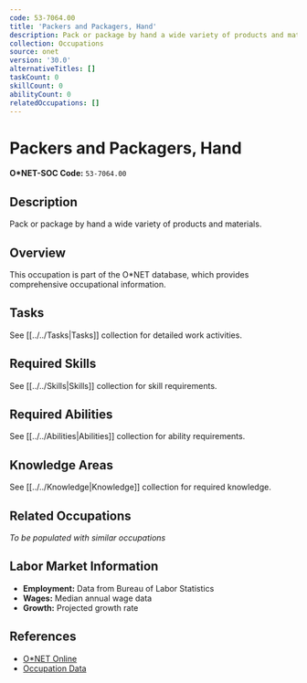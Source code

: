 ```yaml
---
code: 53-7064.00
title: 'Packers and Packagers, Hand'
description: Pack or package by hand a wide variety of products and materials.
collection: Occupations
source: onet
version: '30.0'
alternativeTitles: []
taskCount: 0
skillCount: 0
abilityCount: 0
relatedOccupations: []
---
```

# Packers and Packagers, Hand

**O*NET-SOC Code:** `53-7064.00`

## Description

Pack or package by hand a wide variety of products and materials.

## Overview

This occupation is part of the O*NET database, which provides comprehensive occupational information.

## Tasks

See [[../../Tasks|Tasks]] collection for detailed work activities.

## Required Skills

See [[../../Skills|Skills]] collection for skill requirements.

## Required Abilities

See [[../../Abilities|Abilities]] collection for ability requirements.

## Knowledge Areas

See [[../../Knowledge|Knowledge]] collection for required knowledge.

## Related Occupations

*To be populated with similar occupations*

## Labor Market Information

- **Employment:** Data from Bureau of Labor Statistics
- **Wages:** Median annual wage data
- **Growth:** Projected growth rate

## References

- [O*NET Online](https://www.onetonline.org/link/summary/53-7064.00)
- [Occupation Data](https://www.onetcenter.org/)

